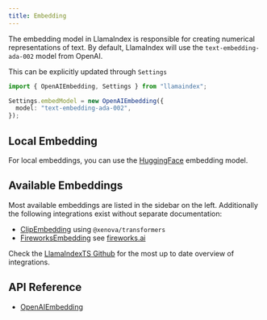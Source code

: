 ```yaml
---
title: Embedding
---
```


The embedding model in LlamaIndex is responsible for creating numerical representations of text. By default, LlamaIndex will use the `text-embedding-ada-002` model from OpenAI.

This can be explicitly updated through `Settings`

```typescript
import { OpenAIEmbedding, Settings } from "llamaindex";

Settings.embedModel = new OpenAIEmbedding({
  model: "text-embedding-ada-002",
});
```

## Local Embedding

For local embeddings, you can use the [HuggingFace](./available_embeddings/huggingface.md) embedding model.

## Available Embeddings

Most available embeddings are listed in the sidebar on the left.
Additionally the following integrations exist without separate documentation:

- [ClipEmbedding](/docs/api/classes/ClipEmbedding) using `@xenova/transformers`
- [FireworksEmbedding](/docs/api/classes/FireworksEmbedding) see [fireworks.ai](https://fireworks.ai/)

Check the [LlamaIndexTS Github](https://github.com/run-llama/LlamaIndexTS) for the most up to date overview of integrations.

## API Reference

- [OpenAIEmbedding](/docs/api/classes/OpenAIEmbedding)
